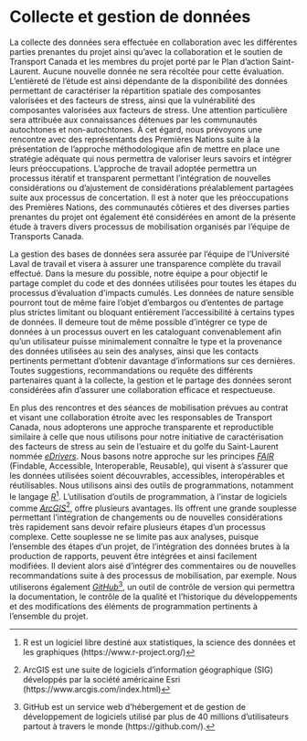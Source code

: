 # Collecte et gestion de données

La collecte des données sera effectuée en collaboration avec les différentes parties prenantes du projet ainsi qu’avec la collaboration et le soutien de Transport Canada et les membres du projet porté par le Plan d’action Saint-Laurent. Aucune nouvelle donnée ne sera récoltée pour cette évaluation. L’entièreté de l’étude est ainsi dépendante de la disponibilité des données permettant de caractériser la répartition spatiale des composantes valorisées et des facteurs de stress, ainsi que la vulnérabilité des composantes valorisées aux facteurs de stress. Une attention particulière sera attribuée aux connaissances détenues par les communautés autochtones et non-autochtones. À cet égard, nous prévoyons une rencontre avec des représentants des Premières Nations suite à la présentation de l’approche méthodologique afin de mettre en place une stratégie adéquate qui nous permettra de valoriser leurs savoirs et intégrer leurs préoccupations. L’approche de travail adoptée permettra un processus itératif et transparent permettant l’intégration de nouvelles considérations ou d’ajustement de considérations préalablement partagées suite aux processus de concertation. Il est à noter que les préoccupations des Premières Nations, des communautés côtières et des diverses parties prenantes du projet ont également été considérées en amont de la présente étude à travers divers processus de mobilisation organisés par l’équipe de Transports Canada.

La gestion des bases de données sera assurée par l’équipe de l’Université Laval de travail et visera à assurer une transparence complète du travail effectué. Dans la mesure du possible, notre équipe a pour objectif le partage complet du code et des données utilisées pour toutes les étapes du processus d’évaluation d’impacts cumulés. Les données de nature sensible pourront tout de même faire l’objet d’embargos ou d’ententes de partage plus strictes limitant ou bloquant entièrement l’accessibilité à certains types de données. Il demeure tout de même possible d’intégrer ce type de données à un processus ouvert en les cataloguant convenablement afin qu’un utilisateur puisse minimalement connaître le type et la provenance des données utilisées au sein des analyses, ainsi que les contacts pertinents permettant d’obtenir davantage d’informations sur ces dernières. Toutes suggestions, recommandations ou requête des différents partenaires quant à la collecte, la gestion et le partage des données seront considérées afin d’assurer une collaboration efficace et respectueuse.

En plus des rencontres et des séances de mobilisation prévues au contrat et visant une collaboration étroite avec les responsables de Transport Canada, nous adopterons une approche transparente et reproductible similaire à celle que nous utilisons pour notre initiative de caractérisation des facteurs de stress au sein de l’estuaire et du golfe du Saint-Laurent nommée
<a href="https://david-beauchesne.shinyapps.io/edriversapp/" target="_blank"><i>eDrivers</i></a>.  Nous basons notre approche sur les principes
<a href="https://ogsl.ca/fr/principes-fair" target="_blank"><i>FAIR</i></a>
(Findable, Accessible, Interoperable, Reusable), qui visent à s’assurer que les données utilisées soient découvrables, accessibles, interopérables et réutilisables. Nous utilisons ainsi des outils de programmations, notamment le langage
<a href="https://www.r-project.org/" target="_blank"><i>R</i></a>[^r].
L’utilisation d’outils de programmation, à l’instar de logiciels comme
<a href="https://www.arcgis.com/index.html" target="_blank"><i>ArcGIS</i></a>[^arc],
 offre plusieurs avantages. Ils offrent une grande souplesse permettant l’intégration de changements ou de nouvelles considérations très rapidement sans devoir refaire plusieurs étapes d’un processus complexe. Cette souplesse ne se limite pas aux analyses, puisque l’ensemble des étapes d’un projet, de l’intégration des données brutes à la production de rapports, peuvent être intégrées et ainsi facilement modifiées. Il devient alors aisé d’intégrer des commentaires ou de nouvelles recommandations suite à des processus de mobilisation, par exemple. Nous utiliserons également
 <a href="https://github.com/" target="_blank"><i>GitHub</i></a>[^git],
un outil de contrôle de version qui permettra la documentation, le contrôle de
la qualité et l’historique du développements et des modifications des éléments
de programmation pertinents à l’ensemble du projet.

[^r]: R est un logiciel libre destiné aux statistiques, la science des données et les graphiques (https://www.r-project.org/)
[^arc]: ArcGIS est une suite de logiciels d'information géographique (SIG) développés par la société américaine Esri (https://www.arcgis.com/index.html)
[^git]: GitHub est un service web d'hébergement et de gestion de développement de logiciels utilisé par plus de 40 millions d'utilisateurs partout à travers le monde (https://github.com/).
